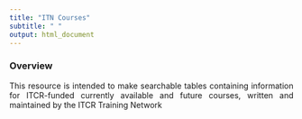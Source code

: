 ```yaml
---
title: "ITN Courses"
subtitle: " "
output: html_document
---
```


<style type="text/css">
  body{
  text-align: justify;
  text-justify: inter-word;
}
</style>

### **Overview**

This resource is intended to make searchable tables containing information for ITCR-funded currently available and future courses, written and maintained by the ITCR Training Network


